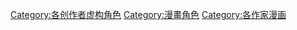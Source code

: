 [[Category:各创作者虚构角色|Category:各创作者虚构角色]]
[[Category:漫畫角色|Category:漫畫角色]]
[[Category:各作家漫画|Category:各作家漫画]]